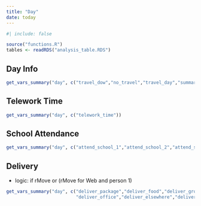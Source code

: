 ```yaml
---
title: "Day"
date: today
---
```


```r
#| include: false

source("functions.R")
tables <- readRDS("analysis_table.RDS")
```

## Day Info
```r
get_vars_summary("day", c("travel_dow","no_travel","travel_day","summary_complete","hh_day_iscomplete"))
```

## Telework Time
```r
get_vars_summary("day", c("telework_time"))
```

## School Attendance
```r
get_vars_summary("day", c("attend_school_1","attend_school_2","attend_school_3","attend_school_998","attend_school_999"))
```


## Delivery

- logic: if rMove or (rMove for Web and person 1)

```r
get_vars_summary("day", c("deliver_package","deliver_food","deliver_grocery","deliver_work",
                          "deliver_office","deliver_elsewhere","deliver_other","deliver_none"))
```
